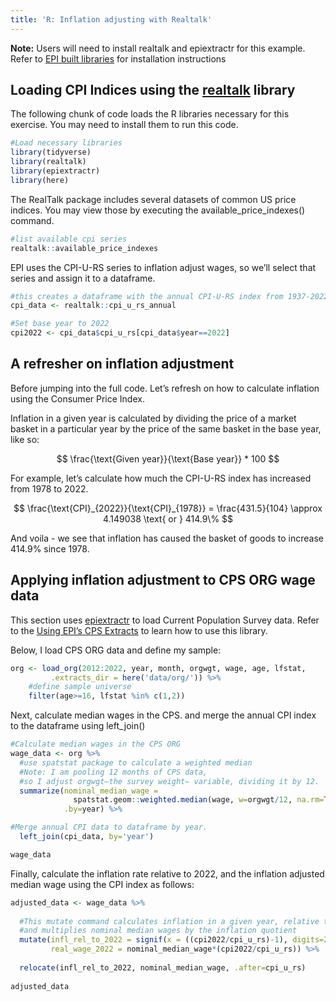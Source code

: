 ```yaml
---
title: 'R: Inflation adjusting with Realtalk'
---
```


**Note:** Users will need to install realtalk and epiextractr for this example. Refer to [EPI built libraries](epi-libraries.qmd) for installation instructions

## Loading CPI Indices using the [realtalk](https://economic.github.io/realtalk/) library

The following chunk of code loads the R libraries necessary for this exercise. You may need to install them to run this code.

```r
#Load necessary libraries
library(tidyverse)
library(realtalk)
library(epiextractr)
library(here)
```

The RealTalk package includes several datasets of common US price indices. You may view those by executing the available_price_indexes() command.

```r

#list available cpi series
realtalk::available_price_indexes
```

EPI uses the CPI-U-RS series to inflation adjust wages, so we'll select that series and assign it to a dataframe.

```r
#this creates a dataframe with the annual CPI-U-RS index from 1937-2022
cpi_data <- realtalk::cpi_u_rs_annual

#Set base year to 2022
cpi2022 <- cpi_data$cpi_u_rs[cpi_data$year==2022]
```

## A refresher on inflation adjustment

Before jumping into the full code. Let's refresh on how to calculate inflation using the Consumer Price Index.

Inflation in a given year is calculated by dividing the price of a market basket in a particular year by the price of the same basket in the base year, like so:

$$
\frac{\text{Given year}}{\text{Base year}} * 100
$$

For example, let's calculate how much the CPI-U-RS index has increased from 1978 to 2022.

$$
\frac{\text{CPI}_{2022}}{\text{CPI}_{1978}} = \frac{431.5}{104} \approx 4.149038 \text{ or } 414.9\%
$$

And voila - we see that inflation has caused the basket of goods to increase 414.9% since 1978.

## Applying inflation adjustment to CPS ORG wage data

This section uses [epiextractr](https://economic.github.io/epiextractr) to load Current Population Survey data. Refer to the [Using EPI's CPS Extracts](epi_microdata.qmd) to learn how to use this library.

Below, I load CPS ORG data and define my sample:

```r

org <- load_org(2012:2022, year, month, orgwgt, wage, age, lfstat,
         .extracts_dir = here('data/org/')) %>% 
    #define sample universe
    filter(age>=16, lfstat %in% c(1,2))

```

Next, calculate median wages in the CPS. and merge the annual CPI index to the dataframe using left_join()

```r

#Calculate median wages in the CPS ORG
wage_data <- org %>% 
  #use spatstat package to calculate a weighted median
  #Note: I am pooling 12 months of CPS data, 
  #so I adjust orgwgt—the survey weight— variable, dividing it by 12.
  summarize(nominal_median_wage = 
              spatstat.geom::weighted.median(wage, w=orgwgt/12, na.rm=TRUE),
            .by=year) %>% 

#Merge annual CPI data to dataframe by year.
  left_join(cpi_data, by='year') 

wage_data
```

Finally, calculate the inflation rate relative to 2022, and the inflation adjusted median wage using the CPI index as follows:

```r

adjusted_data <- wage_data %>% 
 
  #This mutate command calculates inflation in a given year, relative to 2022
  #and multiplies nominal median wages by the inflation quotient
  mutate(infl_rel_to_2022 = signif(x = ((cpi2022/cpi_u_rs)-1), digits=2),
         real_wage_2022 = nominal_median_wage*(cpi2022/cpi_u_rs)) %>% 
  
  relocate(infl_rel_to_2022, nominal_median_wage, .after=cpi_u_rs)
  
adjusted_data
```
